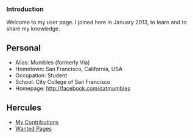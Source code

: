 ===Introduction===
Welcome to my user page. I joined here in January 2013, to learn and to share my knowledge.

==Personal==
* Alias: Mumbles (formerly Via)
* Hometown: San Francisco, California, USA
* Occupation: Student
* School: City College of San Francisco
* Homepage: http://facebook.com/datmumbles

==Hercules==
* [[Special:Contributions/Via|My Contributions]]
* [[Special:WantedPages|Wanted Pages]]